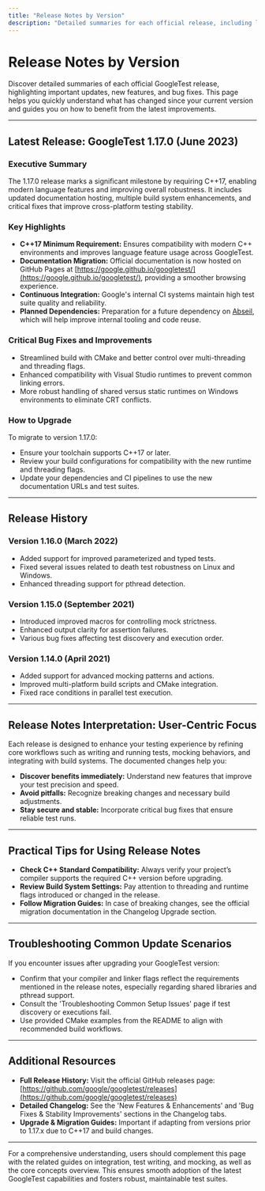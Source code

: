 ```yaml
---
title: "Release Notes by Version"
description: "Detailed summaries for each official release, including links, headline features, and critical bug fixes. Users can scan what has changed since their current version and learn about noteworthy updates."
---
```


# Release Notes by Version

Discover detailed summaries of each official GoogleTest release, highlighting important updates, new features, and bug fixes. This page helps you quickly understand what has changed since your current version and guides you on how to benefit from the latest improvements.

---

## Latest Release: GoogleTest 1.17.0 (June 2023)

### Executive Summary
The 1.17.0 release marks a significant milestone by requiring C++17, enabling modern language features and improving overall robustness. It includes updated documentation hosting, multiple build system enhancements, and critical fixes that improve cross-platform testing stability.

### Key Highlights
- **C++17 Minimum Requirement:** Ensures compatibility with modern C++ environments and improves language feature usage across GoogleTest.
- **Documentation Migration:** Official documentation is now hosted on GitHub Pages at [https://google.github.io/googletest/](https://google.github.io/googletest/), providing a smoother browsing experience.
- **Continuous Integration:** Google's internal CI systems maintain high test suite quality and reliability.
- **Planned Dependencies:** Preparation for a future dependency on [Abseil](https://github.com/abseil/abseil-cpp), which will help improve internal tooling and code reuse.

### Critical Bug Fixes and Improvements
- Streamlined build with CMake and better control over multi-threading and threading flags.
- Enhanced compatibility with Visual Studio runtimes to prevent common linking errors.
- More robust handling of shared versus static runtimes on Windows environments to eliminate CRT conflicts.

### How to Upgrade
To migrate to version 1.17.0:
- Ensure your toolchain supports C++17 or later.
- Review your build configurations for compatibility with the new runtime and threading flags.
- Update your dependencies and CI pipelines to use the new documentation URLs and test suites.

---

## Release History

### Version 1.16.0 (March 2022)
- Added support for improved parameterized and typed tests.
- Fixed several issues related to death test robustness on Linux and Windows.
- Enhanced threading support for pthread detection.

### Version 1.15.0 (September 2021)
- Introduced improved macros for controlling mock strictness.
- Enhanced output clarity for assertion failures.
- Various bug fixes affecting test discovery and execution order.

### Version 1.14.0 (April 2021)
- Added support for advanced mocking patterns and actions.
- Improved multi-platform build scripts and CMake integration.
- Fixed race conditions in parallel test execution.

---

## Release Notes Interpretation: User-Centric Focus

Each release is designed to enhance your testing experience by refining core workflows such as writing and running tests, mocking behaviors, and integrating with build systems. The documented changes help you:

- **Discover benefits immediately:** Understand new features that improve your test precision and speed.
- **Avoid pitfalls:** Recognize breaking changes and necessary build adjustments.
- **Stay secure and stable:** Incorporate critical bug fixes that ensure reliable test runs.

---

## Practical Tips for Using Release Notes

- **Check C++ Standard Compatibility:** Always verify your project’s compiler supports the required C++ version before upgrading.
- **Review Build System Settings:** Pay attention to threading and runtime flags introduced or changed in the release.
- **Follow Migration Guides:** In case of breaking changes, see the official migration documentation in the Changelog Upgrade section.

---

## Troubleshooting Common Update Scenarios

If you encounter issues after upgrading your GoogleTest version:

- Confirm that your compiler and linker flags reflect the requirements mentioned in the release notes, especially regarding shared libraries and pthread support.
- Consult the 'Troubleshooting Common Setup Issues' page if test discovery or executions fail.
- Use provided CMake examples from the README to align with recommended build workflows.

---

## Additional Resources
- **Full Release History:** Visit the official GitHub releases page: [https://github.com/google/googletest/releases](https://github.com/google/googletest/releases)
- **Detailed Changelog:** See the 'New Features & Enhancements' and 'Bug Fixes & Stability Improvements' sections in the Changelog tabs.
- **Upgrade & Migration Guides:** Important if adapting from versions prior to 1.17.x due to C++17 and build changes.

---

For a comprehensive understanding, users should complement this page with the related guides on integration, test writing, and mocking, as well as the core concepts overview. This ensures smooth adoption of the latest GoogleTest capabilities and fosters robust, maintainable test suites.
